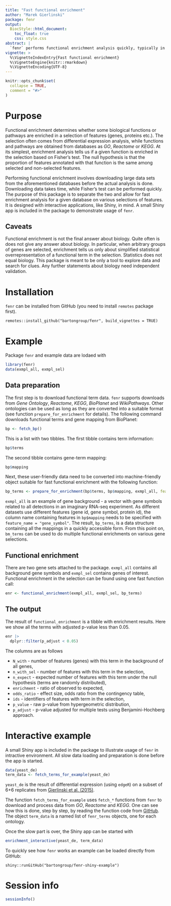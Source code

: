 ```yaml
---
title: "Fast functional enrichment"
author: "Marek Gierlinski"
package: fenr
output:
  BiocStyle::html_document:
    toc_float: true
    css: style.css
abstract: |
  `fenr` performs functional enrichment analysis quickly, typically in a fraction of a second, making it ideal for interactive applications, e.g. Shiny apps. To achieve this, `fenr` downloads functional data (e.g. GO terms of KEGG pathways) in advance, storing them in a format designed for fast analysis of any arbitrary selection of features (genes or proteins).
vignette: >
  %\VignetteIndexEntry{Fast functional enrichment}
  %\VignetteEngine{knitr::rmarkdown}
  %\VignetteEncoding{UTF-8}
---
```


```r
knitr::opts_chunk$set(
  collapse = TRUE,
  comment = "#>"
)
```


# Purpose

Functional enrichment determines whether some biological functions or pathways are enriched in a selection of features (genes, proteins etc.). The selection often comes from differential expression analysis, while functions and pathways are obtained from databases as *GO*, *Reactome* or *KEGG*. At its simplest, enrichment analysis tells us if a given function is enriched in the selection based on Fisher's test. The null hypothesis is that the proportion of features annotated with that function is the same among selected and non-selected features. 

Performing functional enrichment involves downloading large data sets from the aforementioned databases before the actual analysis is done. Downloading data takes time, while Fisher's test can be performed quickly. The purpose of this package is to separate the two and allow for fast enrichment analysis for a given database on various selections of features. It is designed with interactive applications, like Shiny, in mind. A small Shiny app is included in the package to demonstrate usage of `fenr`.

## Caveats

Functional enrichment is not the final answer about biology. Quite often is does not give any answer about biology. In particular, when arbitrary groups of genes are selected, enrichment tells us only about simplified statistical overrepresentation of a functional term in the selection. Statistics does not equal biology. This package is meant to be only a tool to explore data and search for clues. Any further statements about biology need independent validation.


# Installation

`fenr` can be installed from GitHub (you need to install `remotes` package first).

```
remotes::install_github("bartongroup/fenr", build_vignettes = TRUE)
```

# Example

Package `fenr` and example data are lodaed with

```r
library(fenr)
data(exmpl_all, exmpl_sel)
```

## Data preparation

The first step is to download functional term data. `fenr` supports downloads from *Gene Ontology*, *Reactome*, *KEGG*, *BioPlanet* and *WikiPathways*. Other ontologies can be used as long as they are converted into a suitable format (see function `prepare_for_enrichment` for details). The following command downloads functional terms and gene mapping from BioPlanet:

```r
bp <- fetch_bp()
```

This is a list with two tibbles. The first tibble contains term information:

```r
bp$terms
```

The second tibble contains gene-term mapping:

```r
bp$mapping
```

Next, these user-friendly data need to be converted into machine-friendly object suitable for fast functional enrichment with the following function:

```r
bp_terms <- prepare_for_enrichment(bp$terms, bp$mapping, exmpl_all, feature_name = "gene_symbol")
```

`exmpl_all` is an example of gene background - a vector with gene symbols related to all detections in an imaginary RNA-seq experiment. As different datasets use different features (gene id, gene symbol, protein id), the column name containing features in `bp$mapping` needs to be specified with `feature_name = "gene_symbol"`. The result, `bp_terms`, is a data structure containing all the mappings in a quickly accessible form. From this point on, `bm_terms` can be used to do multiple functional enrichments on various gene selections.

## Functional enrichment

There are two gene sets attached to the package. `exmpl_all` contains all background gene symbols and `exmpl_sel` contains genes of interest. Functional enrichment in the selection can be found using one fast function call:

```r
enr <- functional_enrichment(exmpl_all, exmpl_sel, bp_terms)
```


## The output

The result of `functional_enrichment` is a tibble with enrichment results. Here we show all the terms with adjusted p-value less than 0.05.

```r
enr |>
  dplyr::filter(p_adjust < 0.05)
```

The columns are as follows

 - `N_with` - number of features (genes) with this term in the background of all genes,
 - `n_with_sel` - number of features with this term in the selection,
 - `n_expect` - expected number of features with this term under the null hypothesis (terms are randomly distributed),
 - `enrichment` - ratio of observed to expected,
 - `odds_ratio` - effect size, odds ratio from the contingency table,
 - `ids` - identifiers of features with term in the selection,
 - `p_value` - raw p-value from hypergeometric distribution,
 - `p_adjust` - p-value adjusted for multiple tests using Benjamini-Hochberg approach.
 
 
# Interactive example

A small Shiny app is included in the package to illustrate usage of `fenr` in intractive environment. All slow data loading and preparation is done before the app is started.

```r
data(yeast_de)
term_data <- fetch_terms_for_example(yeast_de)
```
 
`yeast_de` is the result of differential expression (using `edgeR`) on a subset of 6+6 replicates from [Gierlinski et al. (2015)](https://academic.oup.com/bioinformatics/article/31/22/3625/240923).

The function `fetch_terms_for_example` uses `fetch_*` functions from `fenr` to download and process data from *GO*, *Reactome* and *KEGG*. One can see how this is done, step by step, by reading the function code from [GitHub](https://github.com/bartongroup/fenr/blob/main/R/iteractive_example.R). The object `term_data` is a named list of `fenr_terms` objects, one for each ontology.

Once the slow part is over, the Shiny app can be started with

```r
enrichment_interactive(yeast_de, term_data)
```

To quickly see how `fenr` works an example can be loaded directly from GitHub:

```
shiny::runGitHub("bartongroup/fenr-shiny-example")
```

# Session info {.unnumbered}

```r
sessionInfo()
```
